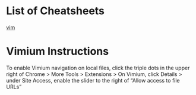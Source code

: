 # List of Cheatsheets

[vim](cheat_vim)

# Vimium Instructions

To enable Vimium navigation on local files, click the triple dots in the upper
right of Chrome > More Tools > Extensions > On Vimium, click Details > under
Site Access, enable the slider to the right of "Allow access to file URLs"
